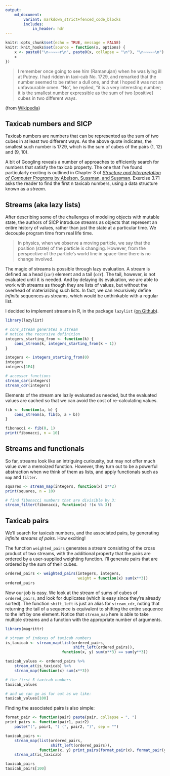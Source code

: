 ```yaml
---
output: 
    md_document:
        variant: markdown_strict+fenced_code_blocks
        includes:
            in_header: hdr
---
```

```r
knitr::opts_chunk$set(echo = TRUE, message = FALSE)
knitr::knit_hooks$set(source = function(x, options) {
    x <- paste0("\n~~~~~r\n", paste0(x, collapse = "\n"), "\n~~~~~\n")
    x
})
```

>I remember once going to see him (Ramanujan) when he was lying ill at Putney. I had ridden in taxi-cab No. 1729, and remarked that the number seemed to be rather a dull one, and that I hoped it was not an unfavourable omen. "No", he replied, "it is a very interesting number; it is the smallest number expressible as the sum of two [positive] cubes in two different ways.

(from [Wikipedia](https://en.wikipedia.org/wiki/Taxicab_number))

## Taxicab numbers and SICP
Taxicab numbers are numbers that can be represented as the sum of two cubes in at least two different ways. As the above quote indicates, the smallest such number is 1729, which is the sum of cubes of the pairs (1, 12) and (9, 10).

A bit of Googling reveals a number of approaches to efficiently search for numbers that satisfy the taxicab property. The one that I've found particularly exciting is outlined in Chapter 3 of [*Structure and Interpretation of Computer Programs* by Abelson, Sussman, and Sussman](https://mitpress.mit.edu/sicp/full-text/book/book.html). Exercise 3.71 asks the reader to find the first n taxicab numbers, using a data structure known as a _stream_.

## Streams (aka lazy lists)
After describing some of the challenges of modeling objects with mutable state, the authors of SICP introduce streams as objects that represent an entire history of values, rather than just the state at a particular time. We decouple program time from real life time. 

>  In physics, when we observe a moving particle, we say that the position (state) of the particle is changing. However, from the perspective of the particle's world line in space-time there is no change involved.

The magic of streams is possible through lazy evaluation. A stream is defined as a head (`car`) element and a tail (`cdr`). The tail, however, is not evaluated until it is needed. And by delaying its evaluation, we are able to work with streams as though they are lists of values, but without the overhead of materializing such lists. In fact, we can recursively define _infinite_ sequences as streams, which would be unthinkable with a regular list. 

I decided to implement streams in R, in the package `lazylist` ([on Github](https://github.com/tarakc02/lazylist)).

```r
library(lazylist)

# cons_stream generates a stream
# notice the recursive definition
integers_starting_from <- function(k) {
    cons_stream(k, integers_starting_from(k + 1))
}

integers <- integers_starting_from(0)
integers
integers[1E4]

# accessor functions
stream_car(integers)
stream_cdr(integers)
```

Elements of the stream are lazily evaluated as needed, but the evaluated values are cached so that we can avoid the cost of re-calculating values.

```r
fib <- function(a, b) {
    cons_stream(a, fib(b, a + b))
}

fibonacci <- fib(0, 1)
print(fibonacci, n = 10)
```

## Streams and functionals

So far, streams look like an intriguing curiousity, but may not offer much value over a memoized function. However, they turn out to be a powerful abstraction when we think of them as lists, and apply functionals such as `map` and `filter`.

```r
squares <- stream_map(integers, function(x) x**2)
print(squares, n = 10)

# find fibonacci numbers that are divisible by 3:
stream_filter(fibonacci, function(x) !(x %% 3))
```

## Taxicab pairs
We'll search for taxicab numbers, and the associated pairs, by generating _infinite streams of pairs_. How exciting!

The function `weighted_pairs` generates a stream consisting of the cross product of two streams, with the additional property that the pairs are ordered by a user-supplied weighting function. I'll generate pairs that are ordered by the sum of their cubes.

```r
ordered_pairs <- weighted_pairs(integers, integers, 
                                weight = function(x) sum(x**3))
ordered_pairs
```

Now our job is easy. We look at the stream of sums of cubes of `ordered_pairs`, and look for duplicates (which is easy since they're already sorted). The function `shift_left` is just an alias for `stream_cdr`, noting that returning the tail of a sequence is equivalent to shifting the entire sequence to the left by one element. Notice that `stream_map` here is able to take multiple streams and a function with the appropriate number of arguments.

```r
library(magrittr)

# stream of indexes of taxicab numbers
is_taxicab <- stream_map(list(ordered_pairs,
                              shift_left(ordered_pairs)),
                         function(x, y) sum(x**3) == sum(y**3))

taxicab_values <- ordered_pairs %>% 
    stream_at(is_taxicab) %>%
    stream_map(function(x) sum(x**3))

# the first 5 taxicab numbers
taxicab_values

# and we can go as far out as we like:
taxicab_values[100]
```

Finding the associated pairs is also simple:

```r
format_pair <- function(pair) paste(pair, collapse = ", ")
print_pairs <- function(pair1, pair2) 
    paste("(", pair1, ") (", pair2, ")", sep = "")

taxicab_pairs <- 
    stream_map(list(ordered_pairs,
                    shift_left(ordered_pairs)), 
               function(x, y) print_pairs(format_pair(x), format_pair(y))) %>%
    stream_at(is_taxicab)

taxicab_pairs
taxicab_pairs[100]
```